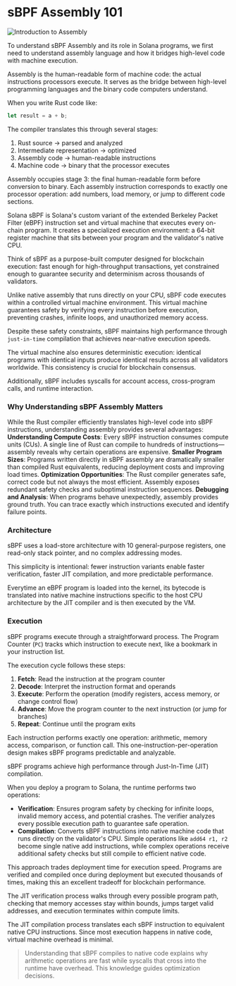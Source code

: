 
#  sBPF Assembly 101

![Introduction to Assembly](/graphics/course-banners/introduction-to-assembly.png)

To understand sBPF Assembly and its role in Solana programs, we first need to understand assembly language and how it bridges high-level code with machine execution.

<ArticleSection name="The Assembly Language" id="the-assembly-language" level="h2" />

Assembly is the human-readable form of machine code: the actual instructions processors execute. It serves as the bridge between high-level programming languages and the binary code computers understand.

When you write Rust code like:

```rust
let result = a + b;
```

The compiler translates this through several stages:
1. Rust source → parsed and analyzed
2. Intermediate representation → optimized
3. Assembly code → human-readable instructions
4. Machine code → binary that the processor executes

Assembly occupies stage 3: the final human-readable form before conversion to binary. Each assembly instruction corresponds to exactly one processor operation: add numbers, load memory, or jump to different code sections.

<ArticleSection name="The sBPF Virtual Machine" id="the-sbpf-virtual-machine" level="h2" />

Solana sBPF is Solana's custom variant of the extended Berkeley Packet Filter (eBPF) instruction set and virtual machine that executes every on-chain program. It creates a specialized execution environment: a 64-bit register machine that sits between your program and the validator's native CPU.

Think of sBPF as a purpose-built computer designed for blockchain execution: fast enough for high-throughput transactions, yet constrained enough to guarantee security and determinism across thousands of validators.

Unlike native assembly that runs directly on your CPU, sBPF code executes within a controlled virtual machine environment. This virtual machine guarantees safety by verifying every instruction before execution, preventing crashes, infinite loops, and unauthorized memory access.

Despite these safety constraints, sBPF maintains high performance through `just-in-time` compilation that achieves near-native execution speeds.

The virtual machine also ensures deterministic execution: identical programs with identical inputs produce identical results across all validators worldwide. This consistency is crucial for blockchain consensus. 

Additionally, sBPF includes syscalls for account access, cross-program calls, and runtime interaction.

### Why Understanding sBPF Assembly Matters

While the Rust compiler efficiently translates high-level code into sBPF instructions, understanding assembly provides several advantages:
**Understanding Compute Costs**: Every sBPF instruction consumes compute units (CUs). A single line of Rust can compile to hundreds of instructions—assembly reveals why certain operations are expensive.
**Smaller Program Sizes**: Programs written directly in sBPF assembly are dramatically smaller than compiled Rust equivalents, reducing deployment costs and improving load times.
**Optimization Opportunities**: The Rust compiler generates safe, correct code but not always the most efficient. Assembly exposes redundant safety checks and suboptimal instruction sequences.
**Debugging and Analysis**: When programs behave unexpectedly, assembly provides ground truth. You can trace exactly which instructions executed and identify failure points.

### Architecture

sBPF uses a load-store architecture with 10 general-purpose registers, one read-only stack pointer, and no complex addressing modes.

This simplicity is intentional: fewer instruction variants enable faster verification, faster JIT compilation, and more predictable performance. 

Everytime an eBPF program is loaded into the kernel, its bytecode is translated into native machine instructions specific to the host CPU architecture by the JIT compiler and is then executed by the VM.

### Execution

sBPF programs execute through a straightforward process. The Program Counter (`PC`) tracks which instruction to execute next, like a bookmark in your instruction list.

The execution cycle follows these steps:
1. **Fetch**: Read the instruction at the program counter
2. **Decode**: Interpret the instruction format and operands
3. **Execute**: Perform the operation (modify registers, access memory, or change control flow)
4. **Advance**: Move the program counter to the next instruction (or jump for branches)
5. **Repeat**: Continue until the program exits

Each instruction performs exactly one operation: arithmetic, memory access, comparison, or function call. This one-instruction-per-operation design makes sBPF programs predictable and analyzable.

<ArticleSection name="The JIT Compiler Pipeline" id="the-jit-compiler-pipeline" level="h2" />

sBPF programs achieve high performance through Just-In-Time (JIT) compilation.

When you deploy a program to Solana, the runtime performs two operations:
- **Verification**: Ensures program safety by checking for infinite loops, invalid memory access, and potential crashes. The verifier analyzes every possible execution path to guarantee safe operation.
- **Compilation**: Converts sBPF instructions into native machine code that runs directly on the validator's CPU. Simple operations like `add64 r1, r2` become single native add instructions, while complex operations receive additional safety checks but still compile to efficient native code.

This approach trades deployment time for execution speed. Programs are verified and compiled once during deployment but executed thousands of times, making this an excellent tradeoff for blockchain performance.

The JIT verification process walks through every possible program path, checking that memory accesses stay within bounds, jumps target valid addresses, and execution terminates within compute limits.

The JIT compilation process translates each sBPF instruction to equivalent native CPU instructions. Since most execution happens in native code, virtual machine overhead is minimal.

> Understanding that sBPF compiles to native code explains why arithmetic operations are fast while syscalls that cross into the runtime have overhead. This knowledge guides optimization decisions.